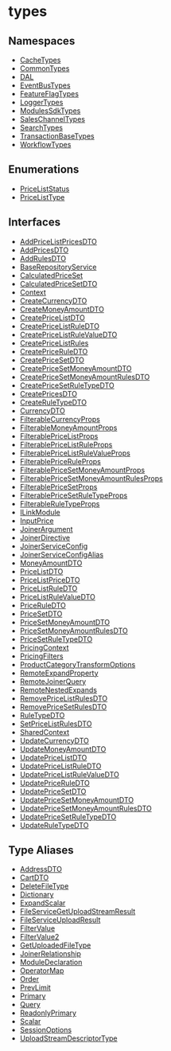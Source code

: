 
# types

## Namespaces

- [CacheTypes](../types/modules/types.CacheTypes.mdx)
- [CommonTypes](../types/modules/types.CommonTypes.mdx)
- [DAL](../types/modules/types.DAL.mdx)
- [EventBusTypes](../types/modules/types.EventBusTypes.mdx)
- [FeatureFlagTypes](../types/modules/types.FeatureFlagTypes.mdx)
- [LoggerTypes](../types/modules/types.LoggerTypes.mdx)
- [ModulesSdkTypes](../types/modules/types.ModulesSdkTypes.mdx)
- [SalesChannelTypes](../types/modules/types.SalesChannelTypes.mdx)
- [SearchTypes](../types/modules/types.SearchTypes.mdx)
- [TransactionBaseTypes](../types/modules/types.TransactionBaseTypes.mdx)
- [WorkflowTypes](../types/modules/types.WorkflowTypes.mdx)

## Enumerations

- [PriceListStatus](../types/enums/types.PriceListStatus.mdx)
- [PriceListType](../types/enums/types.PriceListType.mdx)

## Interfaces

- [AddPriceListPricesDTO](../types/interfaces/types.AddPriceListPricesDTO.mdx)
- [AddPricesDTO](../types/interfaces/types.AddPricesDTO.mdx)
- [AddRulesDTO](../types/interfaces/types.AddRulesDTO.mdx)
- [BaseRepositoryService](../types/interfaces/types.BaseRepositoryService.mdx)
- [CalculatedPriceSet](../types/interfaces/types.CalculatedPriceSet.mdx)
- [CalculatedPriceSetDTO](../types/interfaces/types.CalculatedPriceSetDTO.mdx)
- [Context](../types/interfaces/types.Context.mdx)
- [CreateCurrencyDTO](../types/interfaces/types.CreateCurrencyDTO.mdx)
- [CreateMoneyAmountDTO](../types/interfaces/types.CreateMoneyAmountDTO.mdx)
- [CreatePriceListDTO](../types/interfaces/types.CreatePriceListDTO.mdx)
- [CreatePriceListRuleDTO](../types/interfaces/types.CreatePriceListRuleDTO.mdx)
- [CreatePriceListRuleValueDTO](../types/interfaces/types.CreatePriceListRuleValueDTO.mdx)
- [CreatePriceListRules](../types/interfaces/types.CreatePriceListRules.mdx)
- [CreatePriceRuleDTO](../types/interfaces/types.CreatePriceRuleDTO.mdx)
- [CreatePriceSetDTO](../types/interfaces/types.CreatePriceSetDTO.mdx)
- [CreatePriceSetMoneyAmountDTO](../types/interfaces/types.CreatePriceSetMoneyAmountDTO.mdx)
- [CreatePriceSetMoneyAmountRulesDTO](../types/interfaces/types.CreatePriceSetMoneyAmountRulesDTO.mdx)
- [CreatePriceSetRuleTypeDTO](../types/interfaces/types.CreatePriceSetRuleTypeDTO.mdx)
- [CreatePricesDTO](../types/interfaces/types.CreatePricesDTO.mdx)
- [CreateRuleTypeDTO](../types/interfaces/types.CreateRuleTypeDTO.mdx)
- [CurrencyDTO](../types/interfaces/types.CurrencyDTO.mdx)
- [FilterableCurrencyProps](../types/interfaces/types.FilterableCurrencyProps.mdx)
- [FilterableMoneyAmountProps](../types/interfaces/types.FilterableMoneyAmountProps.mdx)
- [FilterablePriceListProps](../types/interfaces/types.FilterablePriceListProps.mdx)
- [FilterablePriceListRuleProps](../types/interfaces/types.FilterablePriceListRuleProps.mdx)
- [FilterablePriceListRuleValueProps](../types/interfaces/types.FilterablePriceListRuleValueProps.mdx)
- [FilterablePriceRuleProps](../types/interfaces/types.FilterablePriceRuleProps.mdx)
- [FilterablePriceSetMoneyAmountProps](../types/interfaces/types.FilterablePriceSetMoneyAmountProps.mdx)
- [FilterablePriceSetMoneyAmountRulesProps](../types/interfaces/types.FilterablePriceSetMoneyAmountRulesProps.mdx)
- [FilterablePriceSetProps](../types/interfaces/types.FilterablePriceSetProps.mdx)
- [FilterablePriceSetRuleTypeProps](../types/interfaces/types.FilterablePriceSetRuleTypeProps.mdx)
- [FilterableRuleTypeProps](../types/interfaces/types.FilterableRuleTypeProps.mdx)
- [ILinkModule](../types/interfaces/types.ILinkModule.mdx)
- [InputPrice](../types/interfaces/types.InputPrice.mdx)
- [JoinerArgument](../types/interfaces/types.JoinerArgument.mdx)
- [JoinerDirective](../types/interfaces/types.JoinerDirective.mdx)
- [JoinerServiceConfig](../types/interfaces/types.JoinerServiceConfig.mdx)
- [JoinerServiceConfigAlias](../types/interfaces/types.JoinerServiceConfigAlias.mdx)
- [MoneyAmountDTO](../types/interfaces/types.MoneyAmountDTO.mdx)
- [PriceListDTO](../types/interfaces/types.PriceListDTO.mdx)
- [PriceListPriceDTO](../types/interfaces/types.PriceListPriceDTO.mdx)
- [PriceListRuleDTO](../types/interfaces/types.PriceListRuleDTO.mdx)
- [PriceListRuleValueDTO](../types/interfaces/types.PriceListRuleValueDTO.mdx)
- [PriceRuleDTO](../types/interfaces/types.PriceRuleDTO.mdx)
- [PriceSetDTO](../types/interfaces/types.PriceSetDTO.mdx)
- [PriceSetMoneyAmountDTO](../types/interfaces/types.PriceSetMoneyAmountDTO.mdx)
- [PriceSetMoneyAmountRulesDTO](../types/interfaces/types.PriceSetMoneyAmountRulesDTO.mdx)
- [PriceSetRuleTypeDTO](../types/interfaces/types.PriceSetRuleTypeDTO.mdx)
- [PricingContext](../types/interfaces/types.PricingContext.mdx)
- [PricingFilters](../types/interfaces/types.PricingFilters.mdx)
- [ProductCategoryTransformOptions](../types/interfaces/types.ProductCategoryTransformOptions.mdx)
- [RemoteExpandProperty](../types/interfaces/types.RemoteExpandProperty.mdx)
- [RemoteJoinerQuery](../types/interfaces/types.RemoteJoinerQuery.mdx)
- [RemoteNestedExpands](../types/interfaces/types.RemoteNestedExpands.mdx)
- [RemovePriceListRulesDTO](../types/interfaces/types.RemovePriceListRulesDTO.mdx)
- [RemovePriceSetRulesDTO](../types/interfaces/types.RemovePriceSetRulesDTO.mdx)
- [RuleTypeDTO](../types/interfaces/types.RuleTypeDTO.mdx)
- [SetPriceListRulesDTO](../types/interfaces/types.SetPriceListRulesDTO.mdx)
- [SharedContext](../types/interfaces/types.SharedContext.mdx)
- [UpdateCurrencyDTO](../types/interfaces/types.UpdateCurrencyDTO.mdx)
- [UpdateMoneyAmountDTO](../types/interfaces/types.UpdateMoneyAmountDTO.mdx)
- [UpdatePriceListDTO](../types/interfaces/types.UpdatePriceListDTO.mdx)
- [UpdatePriceListRuleDTO](../types/interfaces/types.UpdatePriceListRuleDTO.mdx)
- [UpdatePriceListRuleValueDTO](../types/interfaces/types.UpdatePriceListRuleValueDTO.mdx)
- [UpdatePriceRuleDTO](../types/interfaces/types.UpdatePriceRuleDTO.mdx)
- [UpdatePriceSetDTO](../types/interfaces/types.UpdatePriceSetDTO.mdx)
- [UpdatePriceSetMoneyAmountDTO](../types/interfaces/types.UpdatePriceSetMoneyAmountDTO.mdx)
- [UpdatePriceSetMoneyAmountRulesDTO](../types/interfaces/types.UpdatePriceSetMoneyAmountRulesDTO.mdx)
- [UpdatePriceSetRuleTypeDTO](../types/interfaces/types.UpdatePriceSetRuleTypeDTO.mdx)
- [UpdateRuleTypeDTO](../types/interfaces/types.UpdateRuleTypeDTO.mdx)

## Type Aliases

- [AddressDTO](../types/types/types.AddressDTO.mdx)
- [CartDTO](../types/types/types.CartDTO.mdx)
- [DeleteFileType](../types/types/types.DeleteFileType.mdx)
- [Dictionary](../types/types/types.Dictionary.mdx)
- [ExpandScalar](../types/types/types.ExpandScalar.mdx)
- [FileServiceGetUploadStreamResult](../types/types/types.FileServiceGetUploadStreamResult.mdx)
- [FileServiceUploadResult](../types/types/types.FileServiceUploadResult.mdx)
- [FilterValue](../types/types/types.FilterValue.mdx)
- [FilterValue2](../types/types/types.FilterValue2.mdx)
- [GetUploadedFileType](../types/types/types.GetUploadedFileType.mdx)
- [JoinerRelationship](../types/types/types.JoinerRelationship.mdx)
- [ModuleDeclaration](../types/types/types.ModuleDeclaration.mdx)
- [OperatorMap](../types/types/types.OperatorMap.mdx)
- [Order](../types/types/types.Order.mdx)
- [PrevLimit](../types/types/types.PrevLimit.mdx)
- [Primary](../types/types/types.Primary.mdx)
- [Query](../types/types/types.Query.mdx)
- [ReadonlyPrimary](../types/types/types.ReadonlyPrimary.mdx)
- [Scalar](../types/types/types.Scalar.mdx)
- [SessionOptions](../types/types/types.SessionOptions.mdx)
- [UploadStreamDescriptorType](../types/types/types.UploadStreamDescriptorType.mdx)
